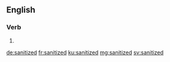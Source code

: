 ==English==

===Verb===
{{head|en|verb form}}

# {{en-past of|sanitize}}

[[de:sanitized]]
[[fr:sanitized]]
[[ku:sanitized]]
[[mg:sanitized]]
[[sv:sanitized]]